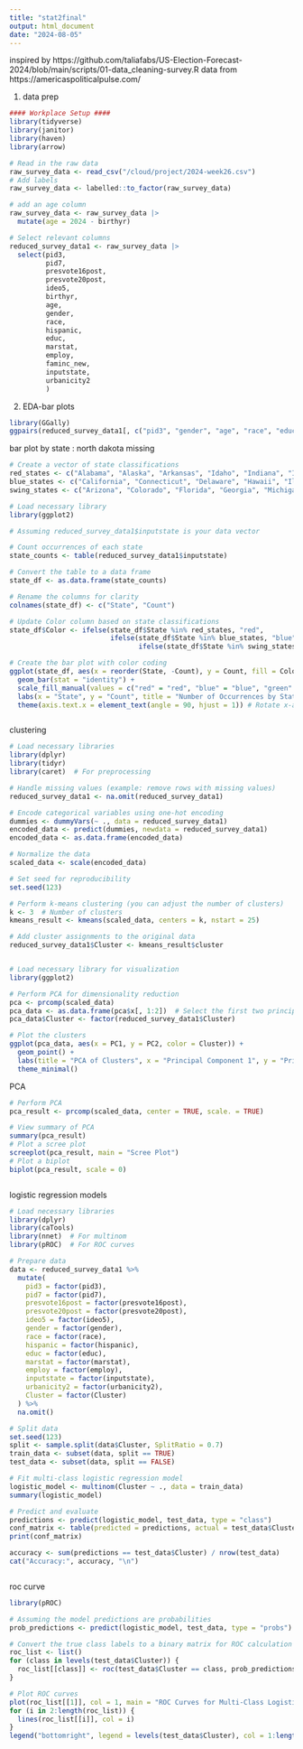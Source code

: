 ```yaml
---
title: "stat2final"
output: html_document
date: "2024-08-05"
---
```

inspired by https://github.com/taliafabs/US-Election-Forecast-2024/blob/main/scripts/01-data_cleaning-survey.R
data from https://americaspoliticalpulse.com/

1. data prep
```r
#### Workplace Setup ####
library(tidyverse)
library(janitor)
library(haven)
library(arrow)

# Read in the raw data
raw_survey_data <- read_csv("/cloud/project/2024-week26.csv")
# Add labels
raw_survey_data <- labelled::to_factor(raw_survey_data)

# add an age column
raw_survey_data <- raw_survey_data |>
  mutate(age = 2024 - birthyr)

# Select relevant columns
reduced_survey_data1 <- raw_survey_data |>
  select(pid3,
         pid7,
         presvote16post,
         presvote20post,
         ideo5,
         birthyr,
         age,
         gender,
         race,
         hispanic,
         educ,
         marstat,
         employ, 
         faminc_new,
         inputstate,
         urbanicity2
         )

```

2. EDA-bar plots

```r
library(GGally)
ggpairs(reduced_survey_data1[, c("pid3", "gender", "age", "race", "educ", "employ", "urbanicity2")])
```
bar plot by state : north dakota missing

```r
# Create a vector of state classifications
red_states <- c("Alabama", "Alaska", "Arkansas", "Idaho", "Indiana", "Iowa", "Kansas", "Kentucky", "Louisiana", "Mississippi", "Missouri", "Montana", "Nebraska", "North Dakota", "Oklahoma", "South Carolina", "South Dakota", "Tennessee", "Texas", "Utah", "West Virginia", "Wyoming")
blue_states <- c("California", "Connecticut", "Delaware", "Hawaii", "Illinois", "Maine", "Maryland", "Massachusetts", "Minnesota", "New Jersey", "New Mexico", "New York", "Oregon", "Rhode Island", "Vermont", "Virginia", "Washington")
swing_states <- c("Arizona", "Colorado", "Florida", "Georgia", "Michigan", "Nevada", "New Hampshire", "North Carolina", "Ohio", "Pennsylvania", "Wisconsin")

# Load necessary library
library(ggplot2)

# Assuming reduced_survey_data1$inputstate is your data vector

# Count occurrences of each state
state_counts <- table(reduced_survey_data1$inputstate)

# Convert the table to a data frame
state_df <- as.data.frame(state_counts)

# Rename the columns for clarity
colnames(state_df) <- c("State", "Count")

# Update Color column based on state classifications
state_df$Color <- ifelse(state_df$State %in% red_states, "red",
                         ifelse(state_df$State %in% blue_states, "blue",
                                ifelse(state_df$State %in% swing_states, "green", "grey")))

# Create the bar plot with color coding
ggplot(state_df, aes(x = reorder(State, -Count), y = Count, fill = Color)) +
  geom_bar(stat = "identity") +
  scale_fill_manual(values = c("red" = "red", "blue" = "blue", "green" = "green", "grey" = "grey")) +
  labs(x = "State", y = "Count", title = "Number of Occurrences by State") +
  theme(axis.text.x = element_text(angle = 90, hjust = 1)) # Rotate x-axis labels for better readability



```
clustering

```r
# Load necessary libraries
library(dplyr)
library(tidyr)
library(caret)  # For preprocessing

# Handle missing values (example: remove rows with missing values)
reduced_survey_data1 <- na.omit(reduced_survey_data1)

# Encode categorical variables using one-hot encoding
dummies <- dummyVars(~ ., data = reduced_survey_data1)
encoded_data <- predict(dummies, newdata = reduced_survey_data1)
encoded_data <- as.data.frame(encoded_data)

# Normalize the data
scaled_data <- scale(encoded_data)

# Set seed for reproducibility
set.seed(123)

# Perform k-means clustering (you can adjust the number of clusters)
k <- 3  # Number of clusters
kmeans_result <- kmeans(scaled_data, centers = k, nstart = 25)

# Add cluster assignments to the original data
reduced_survey_data1$Cluster <- kmeans_result$cluster


# Load necessary library for visualization
library(ggplot2)

# Perform PCA for dimensionality reduction
pca <- prcomp(scaled_data)
pca_data <- as.data.frame(pca$x[, 1:2])  # Select the first two principal components
pca_data$Cluster <- factor(reduced_survey_data1$Cluster)

# Plot the clusters
ggplot(pca_data, aes(x = PC1, y = PC2, color = Cluster)) +
  geom_point() +
  labs(title = "PCA of Clusters", x = "Principal Component 1", y = "Principal Component 2") +
  theme_minimal()

```



PCA

```r
# Perform PCA
pca_result <- prcomp(scaled_data, center = TRUE, scale. = TRUE)

# View summary of PCA
summary(pca_result)
# Plot a scree plot
screeplot(pca_result, main = "Scree Plot")
# Plot a biplot
biplot(pca_result, scale = 0)



```




logistic regression models


```r
# Load necessary libraries
library(dplyr)
library(caTools)
library(nnet)  # For multinom
library(pROC)  # For ROC curves

# Prepare data
data <- reduced_survey_data1 %>%
  mutate(
    pid3 = factor(pid3),
    pid7 = factor(pid7),
    presvote16post = factor(presvote16post),
    presvote20post = factor(presvote20post),
    ideo5 = factor(ideo5),
    gender = factor(gender),
    race = factor(race),
    hispanic = factor(hispanic),
    educ = factor(educ),
    marstat = factor(marstat),
    employ = factor(employ),
    inputstate = factor(inputstate),
    urbanicity2 = factor(urbanicity2),
    Cluster = factor(Cluster)
  ) %>%
  na.omit()

# Split data
set.seed(123)
split <- sample.split(data$Cluster, SplitRatio = 0.7)
train_data <- subset(data, split == TRUE)
test_data <- subset(data, split == FALSE)

# Fit multi-class logistic regression model
logistic_model <- multinom(Cluster ~ ., data = train_data)
summary(logistic_model)

# Predict and evaluate
predictions <- predict(logistic_model, test_data, type = "class")
conf_matrix <- table(predicted = predictions, actual = test_data$Cluster)
print(conf_matrix)

accuracy <- sum(predictions == test_data$Cluster) / nrow(test_data)
cat("Accuracy:", accuracy, "\n")



```
roc curve
```r
library(pROC)

# Assuming the model predictions are probabilities
prob_predictions <- predict(logistic_model, test_data, type = "probs")

# Convert the true class labels to a binary matrix for ROC calculation
roc_list <- list()
for (class in levels(test_data$Cluster)) {
  roc_list[[class]] <- roc(test_data$Cluster == class, prob_predictions[, class])
}

# Plot ROC curves
plot(roc_list[[1]], col = 1, main = "ROC Curves for Multi-Class Logistic Regression")
for (i in 2:length(roc_list)) {
  lines(roc_list[[i]], col = i)
}
legend("bottomright", legend = levels(test_data$Cluster), col = 1:length(roc_list), lty = 1)

```